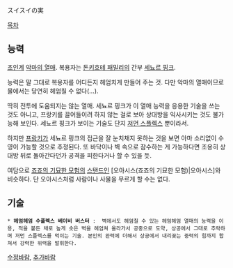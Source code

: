 スイスイの実

[[목차]]

== 능력 ==
[[초인계]] [[악마의 열매]]. 복용자는 [[돈키호테 패밀리]]의 간부 [[세뇨르 핑크]].

능력은 말 그대로 복용자를 어디든지 헤엄치게 만들어 주는 것. 다만 악마의 열매이므로 물에서는 당연히 헤엄칠 수 없다(...). 

딱히 전투에 도움되지는 않는 열매. 세뇨르 핑크가 이 열매 능력을 응용한 기술을 쓰는 것도 아니고, 프랑키를 끌어들이려 하지 않는 걸로 보아 상대방을 익사시키는 것도 불가능해 보인다. 세뇨르 핑크가 보이는 기술도 단지 [[저먼 스플렉스]] 뿐이라서. 

하지만 [[프랑키]]가 세뇨르 핑크의 접근을 잘 눈치채지 못하는 것을 보면 아마 소리없이 수영이 가능할 것으로 추정된다. 또 바닥이나 벽 속으로 잠수하는 게 가능하다면 조용히 상대방 뒤로 돌아간다던가 공격을 피한다거나 할 수 있을 듯.

여담으로 [[죠죠의 기묘한 모험]]의 [[스탠드]]인 [오아시스(죠죠의 기묘한 모험)|오아시스]와 비슷하다. 단 오아시스처럼 사람이나 사물을 무르게 할 수는 없다. 

== 기술 ==
 * '''헤엄헤엄 수플렉스 베이비 버스터''' :  벽에서도 헤엄칠 수 있는 헤엄헤엄 열매의 능력을 이용, 적을 붙든 채로 높게 솟은 벽을 헤엄쳐 올라가서 공중으로 도약, 상공에서 그대로 추락하며 저먼 스플렉스를 먹이는 기술. 본인의 완력에 더해서 상공에서 내리꽂는 중력의 힘까지 합쳐서 강력한 위력을 발휘한다.

[[수정바람]], [[추가바람]]
